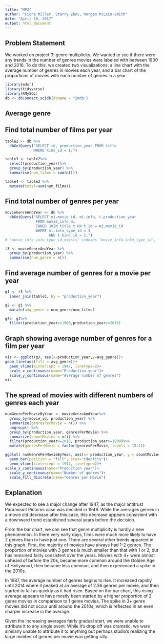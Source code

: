 ```yaml
---
title: "MP3"
author: "Fiona Miller, Starry Zhou, Morgan McLain-Smith"
date: "April 10, 2017"
output: html_document
---
```


## Problem Statement
We worked on project 3: genre multiplicity. We wanted to see if there were any trends in the number of genres movies were labeled with between 1900 and 2016. To do this, we created two visualizations: a line chart with the average number of genres in movies each year, and a bar chart of the proportions of movies with each number of genres in a year.  

```r
library(mdsr)
library(tidyverse)
library(RMySQL)
db <- dbConnect_scidb(dbname = "imdb")
```

## Average genre
## Find total number of films per year
```r
table2 <- db %>%
  dbGetQuery("SELECT id, production_year FROM title
             WHERE kind_id = 1;")

table3 <- table2%>%
  select(production_year)%>%
  group_by(production_year) %>%
  summarise(num_films = sum(n()))

table4 <- table3 %>%
  mutate(total=sum(num_films))
```

## Find total number of genres per year
```r
movieGenreAndYear <- db %>%
  dbGetQuery("SELECT mi.movie_id, mi.info, t.production_year 
              FROM movie_info mi
              INNER JOIN title t ON t.id = mi.movie_id
              WHERE mi.info_type_id = 3  
                    AND t.kind_id = 1;") 
# "movie_info_info_type_id_exists" indexes "movie_info.info_type_id", "title_kind_id_exists" indexes "title.kind_id"

t3 <- movieGenreAndYear %>%
  group_by(production_year) %>%
  summarise(num_genre = n())
```

## Find average number of genres for a movie per year
```r
g1 <- t3 %>%
  inner_join(table3, by = "production_year")

g2 <- g1 %>%
  mutate(avg_genre = num_genre/num_films)

g3<- g2%>%
  filter(production_year>=1900,production_year<=2016)
```

## Graph showing average number of genres for a film per year
```r
vis <- ggplot(g3, aes(x=production_year,y=avg_genre))+
geom_line(aes(fill = avg_genre))+
  geom_vline(xintercept = 1947, linetype=2)+
  scale_x_continuous(name="Production year")+
  scale_y_continuous(name="Average number of genres")
vis
```

## The spread of movies with different numbers of genres each year

```r
numGenrePerMovieByYear <- movieGenreAndYear%>%
  group_by(movie_id, production_year) %>%
  summarize(genresPerMovie = n()) %>%
  ungroup() %>%
  group_by(production_year, genresPerMovie) %>%
  summarize(countMovies = n()) %>%
  filter(production_year<=2016, production_year>=1900)%>%
  mutate(genresPerMovie = factor(genresPerMovie, levels = 15:1))
```

```r
ggplot( numGenrePerMovieByYear, aes(x= production_year, y = countMovies, fill = genresPerMovie))+
  geom_bar(position = "fill", stat="identity")+
  geom_vline(xintercept = 1947, linetype=2)+
scale_x_continuous(name="Production year")+
  scale_y_continuous(name="Number of genres")+
  scale_fill_discrete(name="Genres per Movie")
```

## Explanation
We expected to see a major change after 1947, as the major antitrust Paramount Pictures case was decided in 1948. While the averages genres in a movie did decrease after this case, this decrease appears consistent with a downward trend established several years before the decision. 


From the bar chart, we can see that genre multiplicity is hardly a new phenomenon. In there very early days, films were much more likely to have 2 genres than to have just one. There are several other trends apparent in this graph. First, the majority of movies have always had 1-2 genres. The proportion of movies with 3 genres is much smaller than that with 1 or 2, but has remained fairly consistent over the years. Movies with 4+ were almost unheard of before the 20s, became more common around the Golden Age of Hollywood, then became less common, and then experienced a spike in the 2010s.

In 1987, the average number of genres begins to rise. It increased rapidly until 2014 where it peaked at an average of 2.36 genres per movie, and then started to fall as quickly as it had risen. Based on the bar chart, this rising average appears to have mostly been started by a higher proportion of 2 genre movies in comparison to 1 genre movies. The spike in 3+ genre movies did not occur until around the 2010s, which is reflected in an even sharper increase in the average. 


Given the increasing averages fairly gradual start, we were unable to attribute it to any single event. While it’s drop off was dramatic, we were similarly unable to attribute it to anything but perhaps studio’s realizing the large number of genres per movie was getting silly. 